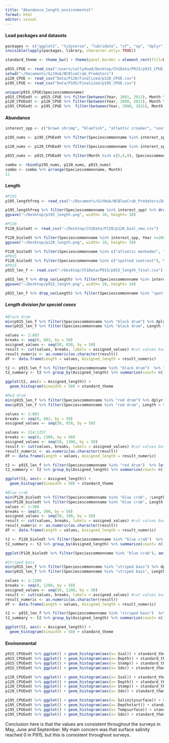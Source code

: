 ```yaml
---
title: "Abundance_length_environmental"
format: html
editor: visual
---
```


#### Load packages and datasets

```r
packages <- c("ggplot2", "tidyverse", "lubridate", "sf", "sp", "dplyr", "rnaturalearth", "readr", "readxl", "spatialEco", "rstatix", "viridis", "BBmisc", "corrplot")
invisible(lapply(packages, library, character.only= TRUE))

standard_theme <- theme_bw() + theme(panel.border = element_rect(fill=NA, colour = "black")) + theme(panel.grid.major = element_blank(), panel.grid.minor = element_blank()) + theme(legend.text.align= 0, legend.title= element_text(size = 12), legend.text = element_text(size= 10), axis.text=element_text(size=10), axis.title=element_text(size=12))

p915_CPUE <- read_csv("/users/sallydowd/Desktop/Ch1Data/P915/p915_CPUE_new.csv")
setwd("~/Documents/GitHub/NCBlueCrab_Predators")
p120_CPUE <- read_csv("Data/P120/Finalized/p120_CPUE.csv")
p195_CPUE <- read_csv("Data/P195/Finalized/p195_CPUE.csv")

unique(p915_CPUE$Speciescommonname)
p915_CPUEedt <- p915_CPUE %>% filter(between(Year, 2001, 2021), Month %in% c(5,6,9))
p120_CPUEedt <- p120_CPUE %>% filter(between(Year, 2000, 2021), Month %in% c(5,6))
p195_CPUEedt <- p195_CPUE %>%  filter(between(Year, 2000, 2021), Month %in% c(6,9))
```

#### Abundance

```r
interest_spp <- c("brown shrimp", "bluefish", "atlantic croaker", "southern flounder", "red drum", "black drum", "blue catfish", "gizzard shad", "american shad", "cownose ray", "blue crab", "atlantic menhaden", "spot", "summer flounder", "shads", "american eel", "adult blue crab", "atlantic brief squid", "atlantic thread herring", "lesser blue crab", "pink shrimp", "silver perch", "southern flounder",  "weakfish", "white shrimp", "cephalopod mullusc", "periwinkles", "alewife", "atlantic silverside", "bonnethead shark", "channel catfish", "hickory shad", "oyster toadfish", "sheepshead", "silver perch", "silversides", "striped mullet", "white mullet", "pinfish", "southern kingfish", "striped bass", "bay anchovy", "striped anchovy")

p195_nums <- p195_CPUEedt %>% filter(Speciescommonname %in% interest_spp, Month %in% c(6,9)) %>% group_by(Speciescommonname, Month) %>% summarise(Sum_colnum= sum(Numbertotal)) %>% mutate(Survey= "P195") 

p120_nums <- p120_CPUEedt %>% filter(Speciescommonname %in% interest_spp, Month %in% c(5,6)) %>% group_by(Speciescommonname, Month) %>% drop_na(Colnum) %>% summarise(Sum_colnum= sum(Colnum)) %>% mutate(Survey= "P120") 

p915_nums <- p915_CPUEedt %>% filter(Month %in% c(5,6,9), Speciescommonname %in% interest_spp) %>% group_by(Speciescommonname, Month) %>% summarise(Sum_colnum= sum(Colnum)) %>% mutate(Survey= "P915")

combo <- rbind(p195_nums, p120_nums, p915_nums)
combo <- combo %>% arrange(Speciescommonname, Month)
11
```

#### Length

```r
#P195
p195_lengthfreq <- read_csv("~/Documents/GitHub/NCBlueCrab_Predators/Data/P195/Finalized/p195_lengthfreq.csv")

p195_lengthfreq %>% filter(Speciescommonname %in% interest_spp) %>% drop_na(Length) %>% group_by(Speciescommonname) %>% ggplot() + geom_histogram(aes(x= Length)) + facet_wrap(~Speciescommonname, scale= "free") + xlab("Length (mm)") + ylab("Count") + standard_theme
ggsave("~/Desktop/p195_length.png", width= 10, height= 10)

#P120
P120_bioledt <- read_csv("~/Desktop/Ch1Data/P120/p120_biol_new.csv")

P120_bioledt %>% filter(Speciescommonname %in% interest_spp, Year >=2001) %>% drop_na(Length) %>% group_by(Speciescommonname) %>% ggplot() + geom_histogram(aes(x= Length)) + facet_wrap(~Speciescommonname, scale= "free") + xlab("Length (in)") + ylab("Count") + standard_theme
ggsave("~/Desktop/p120_length.png", width= 10, height= 10)

P120_bioledt %>% filter(Speciescommonname %in% c("atlantic menhaden", "atlantic croaker"), Year >= 2001) %>% drop_na(Length) %>% group_by(Speciescommonname) %>% ggplot() + geom_histogram(aes(x= Length)) + facet_wrap(~Speciescommonname, scale= "free") + xlab("Length (in)") + ylab("Count") + standard_theme + xlim(0,300)
#P915
P120_bioledt %>% filter(Speciescommonname %in% c("spotted seatrout"), Year >= 2001) %>% drop_na(Length) %>% group_by(Speciescommonname) %>% ggplot() + geom_histogram(aes(x= Length)) + facet_wrap(~Speciescommonname, scale= "free") + xlab("Length (in)") + ylab("Count") + standard_theme + xlim(0,300)
#P915
p915_len_f <- read.csv("~/Desktop/Ch1Data/P915/p915_length_final.csv")

p915_len_f %>% drop_na(Length) %>% filter(Speciescommonname %in% interest_spp, ! Speciescommonname %in% c("cownose ray", "striped bass", "pinfish"), Length < 900) %>% group_by(Speciescommonname) %>% ggplot() + geom_histogram(aes(x= Length)) + facet_wrap(~Speciescommonname, scales= "free") + xlab("Length (mm)") + ylab("Count") + standard_theme + scale_x_continuous(breaks=seq(0, 500, 50))
ggsave("~/Desktop/p915_length.png", width= 10, height= 10)

p915_len_f %>% drop_na(Length) %>% filter(Speciescommonname %in% "spotted seatrout") %>% group_by(Speciescommonname) %>% ggplot() + geom_histogram(aes(x= Length)) + facet_wrap(~Speciescommonname, scales= "free") + xlab("Length (mm)") + ylab("Count") + standard_theme + xlim(0,1000)
```

##### Length division for special cases

```r
#Black drum
min(p915_len_f %>% filter(Speciescommonname %in% "black drum") %>% dplyr::select(Length))
max(p915_len_f %>% filter(Speciescommonname %in% "black drum", Length < 9999) %>% dplyr::select(Length))

values <- 1:883
breaks <- seq(0, 883, by = 50)
assigned_values <- seq(50, 850, by = 50)
result <- cut(values, breaks, labels = assigned_values) #cut values based on cut points (breaks), labels for resulting category, default is (a, b)
result_numeric <- as.numeric(as.character(result))
df <- data.frame(Length = values, Assigned_length = result_numeric)

t2 <- p915_len_f %>% filter(Speciescommonname %in% "black drum")  %>% left_join(df, by= "Length")
t2_summary <- t2 %>% group_by(Assigned_length) %>% summarize(count= n())

ggplot(t2, aes(x = Assigned_length)) +
  geom_histogram(binwidth = 50) + standard_theme

#Red drum
min(p915_len_f %>% filter(Speciescommonname %in% "red drum") %>% dplyr::select(Length))
max(p915_len_f %>% filter(Speciescommonname %in% "red drum", Length < 9999) %>% dplyr::select(Length))

values <- 1:883
breaks <- seq(0, 883, by = 50)
assigned_values <- seq(50, 850, by = 50)

values <- 114:1257
breaks <- seq(0, 1300, by = 50)
assigned_values <- seq(50, 1300, by = 50)
result <- cut(values, breaks, labels = assigned_values) #cut values based on cut points (breaks), labels for resulting category, default is (a, b)
result_numeric <- as.numeric(as.character(result))
df <- data.frame(Length = values, Assigned_length = result_numeric)

t2 <- p915_len_f %>% filter(Speciescommonname %in% "red drum")  %>% left_join(df, by= "Length")
t2_summary <- t2 %>% group_by(Assigned_length) %>% summarize(count= n())

ggplot(t2, aes(x = Assigned_length)) +
  geom_histogram(binwidth = 50) + standard_theme

#Blue crab 
min(P120_bioledt %>% filter(Speciescommonname %in% "blue crab", !Length %in% NA) %>% dplyr::select(Length))
max(P120_bioledt %>% filter(Speciescommonname %in% "blue crab", Length < 9999) %>% dplyr::select(Length))
values <- 1:300
breaks <- seq(0, 300, by = 50)
assigned_values <- seq(50, 300, by = 50)
result <- cut(values, breaks, labels = assigned_values) #cut values based on cut points (breaks), labels for resulting category, default is (a, b)
result_numeric <- as.numeric(as.character(result))
df <- data.frame(Length = values, Assigned_length = result_numeric)

t2 <- P120_bioledt %>% filter(Speciescommonname %in% "blue crab")  %>% left_join(df, by= "Length")
t2_summary <- t2 %>% group_by(Assigned_length) %>% summarize(count= n())

ggplot(P120_bioledt %>% filter(Speciescommonname %in% "blue crab"), aes(x = Length)) + geom_histogram(binwidth = 50) + standard_theme

#Striped bass 
min(p915_len_f %>% filter(Speciescommonname %in% "striped bass") %>% dplyr::select(Length))
max(p915_len_f %>% filter(Speciescommonname %in% "striped bass", Length < 9999) %>% dplyr::select(Length))

values <- 1:1200
breaks <- seq(0, 1200, by = 50)
assigned_values <- seq(50, 1200, by = 50)
result <- cut(values, breaks, labels = assigned_values) #cut values based on cut points (breaks), labels for resulting category, default is (a, b)
result_numeric <- as.numeric(as.character(result))
df <- data.frame(Length = values, Assigned_length = result_numeric)

t2 <- p915_len_f %>% filter(Speciescommonname %in% "striped bass")  %>% left_join(df, by= "Length")
t2_summary <- t2 %>% group_by(Assigned_length) %>% summarize(count= n())

ggplot(t2, aes(x = Assigned_length)) +
  geom_histogram(binwidth = 50) + standard_theme
```

#### Environmental

```r
p915_CPUEedt %>% ggplot() + geom_histogram(aes(x= Ssal)) + standard_theme
p915_CPUEedt %>% ggplot() + geom_histogram(aes(x= Depth)) + standard_theme
p915_CPUEedt %>% ggplot() + geom_histogram(aes(x= Stemp)) + standard_theme
p915_CPUEedt %>% ggplot() + geom_histogram(aes(x= Sdo)) + standard_theme

p120_CPUEedt %>% ggplot() + geom_histogram(aes(x= Ssal)) + standard_theme
p120_CPUEedt %>% ggplot() + geom_histogram(aes(x= Depth)) + standard_theme
p120_CPUEedt %>% ggplot() + geom_histogram(aes(x= Stemp)) + standard_theme
p120_CPUEedt %>% ggplot() + geom_histogram(aes(x= Sdo)) + standard_theme

p195_CPUEedt %>% ggplot() + geom_histogram(aes(x= Salinitysurface)) + standard_theme
p195_CPUEedt %>% ggplot() + geom_histogram(aes(x= Depthstart)) + standard_theme
p195_CPUEedt %>% ggplot() + geom_histogram(aes(x= Tempsurface)) + standard_theme
p195_CPUEedt %>% ggplot() + geom_histogram(aes(x= Sdo)) + standard_theme
```

Conclusion here is that the values are consistent throughout the surveys in May, June and September. My main concern was that surface salinity reached 0 in P915, but this is consistent throughout surveys.
